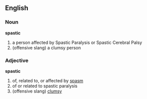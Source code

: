 ==English==
===Noun===
'''spastic'''
#a person affected by Spastic Paralysis or Spastic Cerebral Palsy
#(offensive slang) a clumsy person

===Adjective===
'''spastic'''
#of, related to, or affected by [[spasm]]
#of or related to spastic paralysis
#(offensive slang) [[clumsy]]